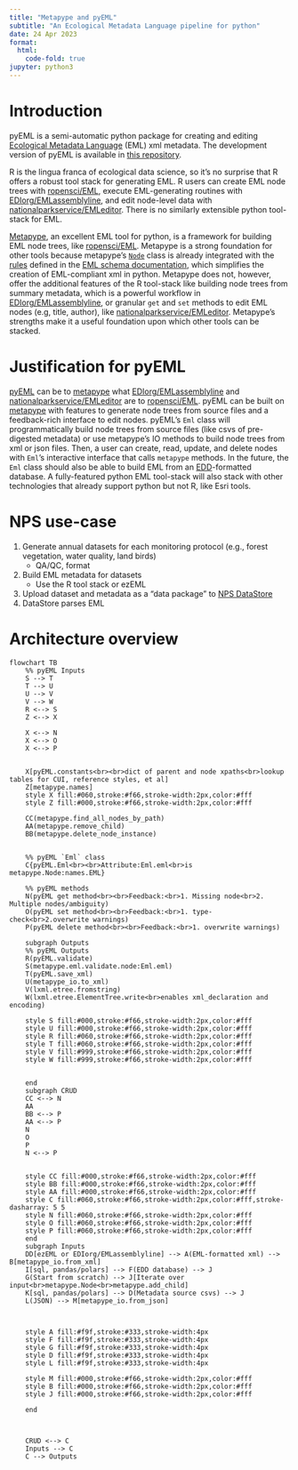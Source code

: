 ```yaml
---
title: "Metapype and pyEML"
subtitle: "An Ecological Metadata Language pipeline for python"
date: 24 Apr 2023
format:
  html:
    code-fold: true
jupyter: python3
---
```


# Introduction
pyEML is a semi-automatic python package for creating and editing [Ecological Metadata Language](https://eml.ecoinformatics.org/) (EML) xml metadata. The development version of pyEML is available in [this repository](https://github.com/cwainright/pyEML).

R is the lingua franca of ecological data science, so it's no surprise that R offers a robust tool stack for generating EML. R users can create EML node trees with [ropensci/EML](https://github.com/ropensci/EML), execute EML-generating routines with [EDIorg/EMLassemblyline](https://github.com/EDIorg/EMLassemblyline), and edit node-level data with [nationalparkservice/EMLeditor](https://github.com/nationalparkservice/EMLeditor). There is no similarly extensible python tool-stack for EML.

[Metapype](https://github.com/PASTAplus/metapype-eml), an excellent EML tool for python, is a framework for building EML node trees, like [ropensci/EML](https://github.com/ropensci/EML). Metapype is a strong foundation for other tools because metapype's [`Node`](https://github.com/PASTAplus/metapype-eml/blob/master/src/metapype/model/node.py) class is already integrated with the [rules](https://github.com/PASTAplus/metapype-eml/blob/master/src/metapype/eml/rules.json) defined in the [EML schema documentation](https://eml.ecoinformatics.org/schema/), which simplifies the creation of EML-compliant xml in python. Metapype does not, however, offer the additional features of the R tool-stack like building node trees from summary metadata, which is a powerful workflow in [EDIorg/EMLassemblyline](https://github.com/EDIorg/EMLassemblyline), or granular `get` and `set` methods to edit EML nodes (e.g, title, author), like [nationalparkservice/EMLeditor](https://github.com/nationalparkservice/EMLeditor). Metapype's strengths make it a useful foundation upon which other tools can be stacked.

# Justification for pyEML
[pyEML](https://github.com/cwainright/pyEML) can be to [metapype](https://github.com/PASTAplus/metapype-eml) what [EDIorg/EMLassemblyline](https://github.com/EDIorg/EMLassemblyline) and [nationalparkservice/EMLeditor](https://github.com/nationalparkservice/EMLeditor) are to [ropensci/EML](https://github.com/ropensci/EML). pyEML can be built on [metapype](https://github.com/PASTAplus/metapype-eml) with features to generate node trees from source files and a feedback-rich interface to edit nodes. pyEML's `Eml` class will programmatically build node trees from source files (like csvs of pre-digested metadata) or use metapype's IO methods to build node trees from xml or json files. Then, a user can create, read, update, and delete nodes with `Eml`'s interactive interface that calls `metapype` methods. In the future, the `Eml` class should also be able to build EML from an [EDD](https://www.epa.gov/sites/default/files/2016-01/documents/r2comprehensivemanual_sept2015.pdf)-formatted database. A fully-featured python EML tool-stack will also stack with other technologies that already support python but not R, like Esri tools.

# NPS use-case
1. Generate annual datasets for each monitoring protocol (e.g., forest vegetation, water quality, land birds)
    - QA/QC, format
2. Build EML metadata for datasets
    - Use the R tool stack or ezEML
3. Upload dataset and metadata as a "data package" to [NPS DataStore](https://irma.nps.gov/DataStore/)
4. DataStore parses EML

# Architecture overview
```mermaid
flowchart TB
    %% pyEML Inputs
    S --> T
    T --> U
    U --> V
    V --> W
    R <--> S
    Z <--> X

    X <--> N
    X <--> O
    X <--> P


    X[pyEML.constants<br><br>dict of parent and node xpaths<br>lookup tables for CUI, reference styles, et al]
    Z[metapype.names]
    style X fill:#060,stroke:#f66,stroke-width:2px,color:#fff
    style Z fill:#000,stroke:#f66,stroke-width:2px,color:#fff

    CC(metapype.find_all_nodes_by_path)
    AA(metapype.remove_child)
    BB(metapype.delete_node_instance)


    %% pyEML `Eml` class
    C{pyEML.Eml<br><br>Attribute:Eml.eml<br>is metapype.Node:names.EML}

    %% pyEML methods
    N(pyEML get method<br><br>Feedback:<br>1. Missing node<br>2. Multiple nodes/ambiguity)
    O(pyEML set method<br><br>Feedback:<br>1. type-check<br>2.overwrite warnings)
    P(pyEML delete method<br><br>Feedback:<br>1. overwrite warnings)

    subgraph Outputs
    %% pyEML Outputs
    R(pyEML.validate)
    S(metapype.eml.validate.node:Eml.eml)
    T(pyEML.save_xml)
    U(metapype_io.to_xml)
    V(lxml.etree.fromstring)
    W(lxml.etree.ElementTree.write<br>enables xml_declaration and encoding)

    style S fill:#000,stroke:#f66,stroke-width:2px,color:#fff
    style U fill:#000,stroke:#f66,stroke-width:2px,color:#fff
    style R fill:#060,stroke:#f66,stroke-width:2px,color:#fff
    style T fill:#060,stroke:#f66,stroke-width:2px,color:#fff
    style V fill:#999,stroke:#f66,stroke-width:2px,color:#fff
    style W fill:#999,stroke:#f66,stroke-width:2px,color:#fff

    
    end
    subgraph CRUD
    CC <--> N
    AA
    BB <--> P
    AA <--> P
    N
    O
    P
    N <--> P
    

    style CC fill:#000,stroke:#f66,stroke-width:2px,color:#fff
    style BB fill:#000,stroke:#f66,stroke-width:2px,color:#fff
    style AA fill:#000,stroke:#f66,stroke-width:2px,color:#fff
    style C fill:#060,stroke:#f66,stroke-width:2px,color:#fff,stroke-dasharray: 5 5
    style N fill:#060,stroke:#f66,stroke-width:2px,color:#fff
    style O fill:#060,stroke:#f66,stroke-width:2px,color:#fff
    style P fill:#060,stroke:#f66,stroke-width:2px,color:#fff
    end
    subgraph Inputs
    DD[ezEML or EDIorg/EMLassemblyline] --> A(EML-formatted xml) --> B[metapype_io.from_xml]
    I[sql, pandas/polars] --> F(EDD database) --> J
    G(Start from scratch) --> J[Iterate over input<br>metapype.Node<br>metapype.add_child] 
    K[sql, pandas/polars] --> D(Metadata source csvs) --> J
    L(JSON) --> M[metapype_io.from_json]
    


    style A fill:#f9f,stroke:#333,stroke-width:4px
    style F fill:#f9f,stroke:#333,stroke-width:4px
    style G fill:#f9f,stroke:#333,stroke-width:4px
    style D fill:#f9f,stroke:#333,stroke-width:4px
    style L fill:#f9f,stroke:#333,stroke-width:4px

    style M fill:#000,stroke:#f66,stroke-width:2px,color:#fff
    style B fill:#000,stroke:#f66,stroke-width:2px,color:#fff
    style J fill:#000,stroke:#f66,stroke-width:2px,color:#fff
      
    end

    

    CRUD <--> C
    Inputs --> C
    C --> Outputs

```

